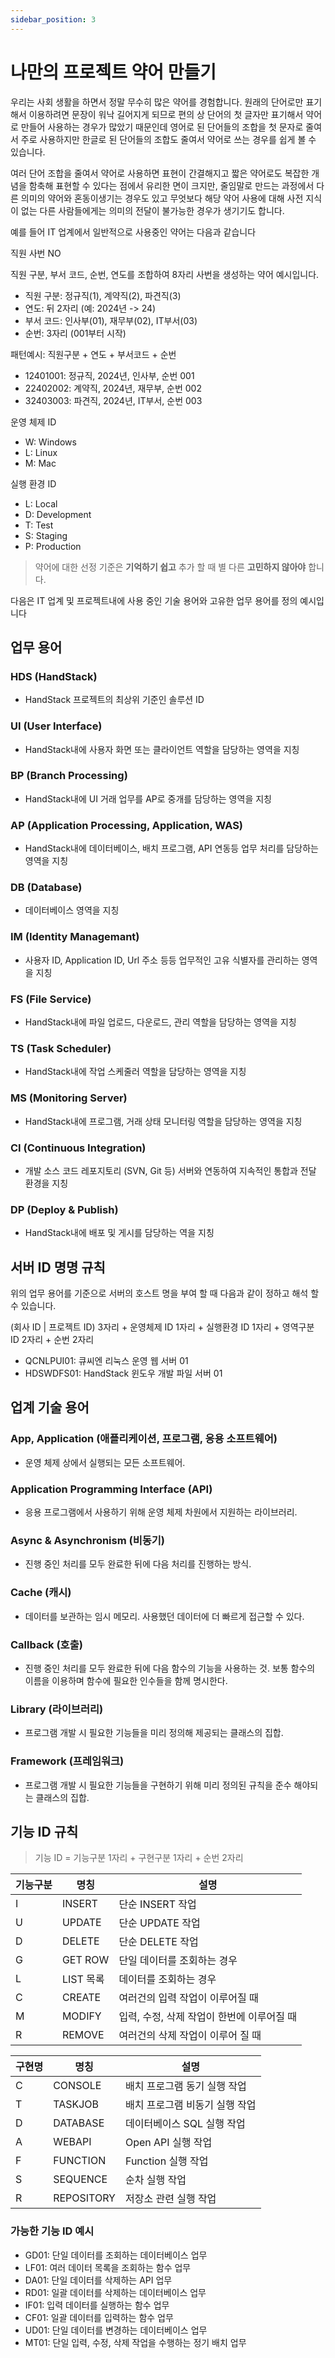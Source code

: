 ```yaml
---
sidebar_position: 3
---
```


# 나만의 프로젝트 약어 만들기

우리는 사회 생활을 하면서 정말 무수히 많은 약어를 경험합니다. 원래의 단어로만 표기해서 이용하려면 문장이 워낙 길어지게 되므로 편의 상 단어의 첫 글자만 표기해서 약어로 만들어 사용하는 경우가 많았기 때문인데 영어로 된 단어들의 조합을 첫 문자로 줄여서 주로 사용하지만 한글로 된 단어들의 조합도 줄여서 약어로 쓰는 경우를 쉽게 볼 수 있습니다.

여러 단어 조합을 줄여서 약어로 사용하면 표현이 간결해지고 짧은 약어로도 복잡한 개념을 함축해 표현할 수 있다는 점에서 유리한 면이 크지만, 줄임말로 만드는 과정에서 다른 의미의 약어와 혼동이생기는 경우도 있고 무엇보다 해당 약어 사용에 대해 사전 지식이 없는 다른 사람들에게는 의미의 전달이 불가능한 경우가 생기기도 합니다.

예를 들어 IT 업계에서 일반적으로 사용중인 약어는 다음과 같습니다

직원 사번 NO

직원 구분, 부서 코드, 순번, 연도를 조합하여 8자리 사번을 생성하는 약어 예시입니다.

- 직원 구분: 정규직(1), 계약직(2), 파견직(3)
- 연도: 뒤 2자리 (예: 2024년 -> 24)
- 부서 코드: 인사부(01), 재무부(02), IT부서(03)
- 순번: 3자리 (001부터 시작)

패턴예시: 직원구분 + 연도 + 부서코드 + 순번

- 12401001: 정규직, 2024년, 인사부, 순번 001
- 22402002: 계약직, 2024년, 재무부, 순번 002
- 32403003: 파견직, 2024년, IT부서, 순번 003

운영 체제 ID
* W: Windows
* L: Linux
* M: Mac
    
실행 환경 ID
* L: Local
* D: Development
* T: Test
* S: Staging
* P: Production

> 약어에 대한 선정 기준은 **기억하기 쉽고** 추가 할 때 별 다른 **고민하지 않아야** 합니다.

다음은 IT 업계 및 프로젝트내에 사용 중인 기술 용어와 고유한 업무 용어를 정의 예시입니다

## 업무 용어
### HDS (HandStack)
* HandStack 프로젝트의 최상위 기준인 솔루션 ID

### UI (User Interface)
* HandStack내에 사용자 화면 또는 클라이언트 역할을 담당하는 영역을 지칭

### BP (Branch Processing)
* HandStack내에 UI 거래 업무를 AP로 중개를 담당하는 영역을 지칭

### AP (Application Processing, AppIication, WAS)
* HandStack내에 데이터베이스, 배치 프로그램, API 연동등 업무 처리를 담당하는 영역을 지칭

### DB (Database)
* 데이터베이스 영역을 지칭

### IM (Identity Managemant)
* 사용자 ID, Application ID, Url 주소 등등 업무적인 고유 식별자를 관리하는 영역을 지칭

### FS (File Service)
* HandStack내에 파일 업로드, 다운로드, 관리 역할을 담당하는 영역을 지칭

### TS (Task Scheduler)
* HandStack내에 작업 스케줄러 역할을 담당하는 영역을 지칭

### MS (Monitoring Server)
* HandStack내에 프로그램, 거래 상태 모니터링 역할을 담당하는 영역을 지칭

### CI (Continuous Integration)
* 개발 소스 코드 레포지토리 (SVN, Git 등) 서버와 연동하여 지속적인 통합과 전달 환경을 지칭

### DP (Deploy & Publish)
* HandStack내에 배포 및 게시를 담당하는 역을 지칭

## 서버 ID 명명 규칙

위의 업무 용어를 기준으로 서버의 호스트 명을 부여 할 때 다음과 같이 정하고 해석 할 수 있습니다.

(회사 ID | 프로젝트 ID) 3자리 + 운영체제 ID 1자리 + 실행환경 ID 1자리 + 영역구분 ID 2자리 + 순번 2자리

* QCNLPUI01: 큐씨엔 리눅스 운영 웹 서버 01
* HDSWDFS01: HandStack 윈도우 개발 파일 서버 01

## 업계 기술 용어

### App, Application (애플리케이션, 프로그램, 응용 소프트웨어)
* 운영 체제 상에서 실행되는 모든 소프트웨어.

### Application Programming Interface (API)
* 응용 프로그램에서 사용하기 위해 운영 체제 차원에서 지원하는 라이브러리.

### Async & Asynchronism (비동기)
* 진행 중인 처리를 모두 완료한 뒤에 다음 처리를 진행하는 방식.

### Cache (캐시)
* 데이터를 보관하는 임시 메모리. 사용했던 데이터에 더 빠르게 접근할 수 있다.

### Callback (호출)
* 진행 중인 처리를 모두 완료한 뒤에 다음 함수의 기능을 사용하는 것. 보통 함수의 이름을 이용하며 함수에 필요한 인수들을 함께 명시한다.

### Library (라이브러리)
* 프로그램 개발 시 필요한 기능들을 미리 정의해 제공되는 클래스의 집합.

### Framework (프레임워크)
* 프로그램 개발 시 필요한 기능들을 구현하기 위해 미리 정의된 규칙을 준수 해야되는 클래스의 집합.

## 기능 ID 규칙

> 기능 ID = 기능구분 1자리 + 구현구분 1자리 + 순번 2자리

|기능구분|명칭|설명|
|---|---|---|
|I|INSERT|단순 INSERT 작업|
|U|UPDATE|단순 UPDATE 작업|
|D|DELETE|단순 DELETE 작업|
|G|GET ROW|단일 데이터를 조회하는 경우|
|L|LIST	목록|데이터를 조회하는 경우|
|C|CREATE|여러건의 입력 작업이 이루어질 때|
|M|MODIFY|입력, 수정, 삭제 작업이 한번에 이루어질 때|
|R|REMOVE|여러건의 삭제 작업이 이루어 질 때|

|구현명|명칭|설명|
|---|---|---|
|C|CONSOLE|배치 프로그램 동기 실행 작업|
|T|TASKJOB|배치 프로그램 비동기 실행 작업|
|D|DATABASE|데이터베이스 SQL 실행 작업|
|A|WEBAPI|Open API 실행 작업|
|F|FUNCTION|Function 실행 작업|
|S|SEQUENCE|순차 실행 작업|
|R|REPOSITORY|저장소 관련 실행 작업|

### 가능한 기능 ID 예시
- GD01: 단일 데이터를 조회하는 데이터베이스 업무
- LF01: 여러 데이터 목록을 조회하는 함수 업무
- DA01: 단일 데이터를 삭제하는 API 업무
- RD01: 일괄 데이터를 삭제하는 데이터베이스 업무
- IF01: 입력 데이터를 실행하는 함수 업무
- CF01: 일괄 데이터를 입력하는 함수 업무
- UD01: 단일 데이터를 변경하는 데이터베이스 업무
- MT01: 단일 입력, 수정, 삭제 작업을 수행하는 정기 배치 업무